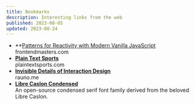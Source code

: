 ```yaml
---
title: Bookmarks
description: Interesting links from the web
published: 2023-08-05
updated: 2023-08-24
---
```


- **[Patterns for Reactivity with Modern Vanilla JavaScript](https://frontendmasters.com/blog/vanilla-javascript-reactivity/) <br/><span>frontendmasters.com</span>
- **[Plain Text Sports](https://plaintextsports.com/)** <br/><span>plaintextsports.com</span>
- **[Invisible Details of Interaction Design](https://rauno.me/craft/interaction-design)** <br/><span>rauno.me</span>
- **[Libre Caslon Condensed](https://github.com/ertekinno/libre-caslon-condensed)** <br/><span>An open-source condensed serif font family derived from the beloved Libre Caslon.</span>
